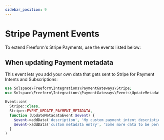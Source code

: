 ```yaml
---
sidebar_position: 9
---
```



# Stripe Payment Events

To extend Freeform's Stripe Payments, use the events listed below:

## When updating Payment metadata<Badge type="feature" text="5.1.9+" />

This event lets you add your own data that gets sent to Stripe for Payment Intents and Subscriptions:

```php
use Solspace\Freeform\Integrations\PaymentGateways\Stripe;
use Solspace\Freeform\Integrations\PaymentGateways\Events\UpdateMetadataEvent;

Event::on(
  Stripe::class,
  Stripe::EVENT_UPDATE_PAYMENT_METADATA,
  function (UpdateMetadataEvent $event) {
    $event->addData('description', 'My custom payment intent description');
    $event->addData('custom metadata entry', 'Some more data to be persisted in metadata');
  }
)
```
